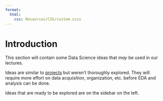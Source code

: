 ```yaml
---
format:
  html:
    css: Resources/CSS/custom.scss
---
```


# Introduction

This section will contain some Data Science ideas that _may_ be used in our lectures.

Ideas are similar to [projects](20-Projects-Intro.qmd) but weren't thoroughly explored. They will require more effort on data acquisition, organization, etc. before EDA and analysis can be done.

Ideas that are ready to be explored are on the sidebar on the left.


